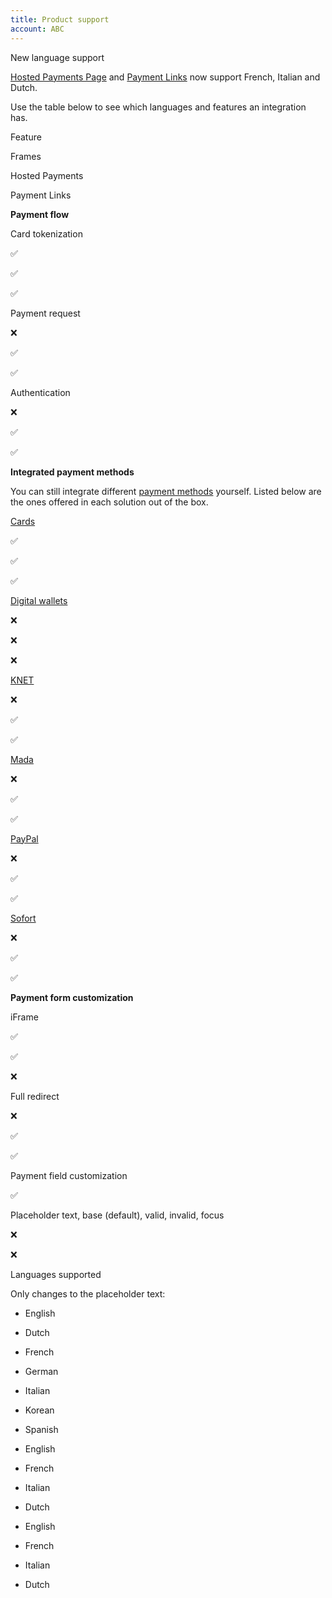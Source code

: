 ```yaml
---
title: Product support
account: ABC
---
```


New language support

[Hosted Payments Page](/display/DOCS/Hosted+Payments+Page) and [Payment Links](/display/DOCS/Payment+Links) now support French, Italian and Dutch.

Use the table below to see which languages and features an integration has. 

Feature

Frames

Hosted Payments

Payment Links

**Payment flow**

Card tokenization

✅

✅

✅

Payment request

❌

✅

✅

Authentication

  

❌

✅

✅

**Integrated payment methods**

You can still integrate different [payment methods](/display/DOCS/Payment+methods) yourself. Listed below are the ones offered in each solution out of the box.

[Cards](/display/DOCS/Cards)

✅

✅

✅

[Digital wallets](/display/DOCS/Wallets)

❌

❌

  

❌

[KNET](/display/DOCS/KNET)

❌

✅

✅

[Mada](/display/DOCS/Mada)

❌

✅

✅

[PayPal](/display/DOCS/PayPal)

❌

✅

✅

[Sofort](/display/DOCS/Sofort)

❌

✅

✅

**Payment form customization**

iFrame

✅

✅

❌

Full redirect

❌

✅

✅

Payment field customization

✅

Placeholder text, base (default), valid, invalid, focus

❌

❌

Languages supported

Only changes to the placeholder text:

*   English
*   Dutch
*   French
*   German
*   Italian
*   Korean
*   Spanish

*   English
*   French
*   Italian
*   Dutch

*   English
*   French
*   Italian
*   Dutch
